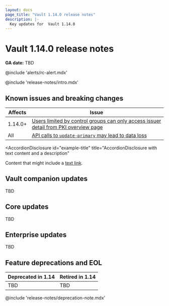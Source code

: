 ```yaml
---
layout: docs
page_title: "Vault 1.14.0 release notes"
description: |-
  Key updates for  Vault 1.14.0
---
```


# Vault 1.14.0 release notes

**GA date:** TBD

@include 'alerts/rc-alert.mdx'

@include 'release-notes/intro.mdx'

## Known issues and breaking changes

Affects | Issue 
------- | ------------------------------------------------------------
1.14.0+ | [Users limited by control groups can only access issuer detail from PKI overview page](/vault/docs/upgrading/upgrade-to-1.14.x#ui-pki-control-groups)
All     | [API calls to `update-primary` may lead to data loss](/vault/docs/upgrading/upgrade-to-1.14.x#update-primary-data-loss)

<AccordionDisclosure
  id="example-title"
  title="AccordionDisclosure with text content and a description"
>
  Content that might include a <a href="/">text link</a>.
</AccordionDisclosure>

## Vault companion updates

TBD

## Core updates

TBD

## Enterprise updates

TBD

## Feature deprecations and EOL

Deprecated in 1.14 | Retired in 1.14
------------------ | ---------------
TBD                | TBD

@include 'release-notes/deprecation-note.mdx'
